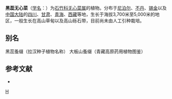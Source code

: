 {{Speciesbox
| taxon = Arenaria(植物) melanandra
| binomial_authority = (Maxim.) Mattf. ex Hand.-Mazz.
}}

'''黑蕊无心菜'''（[[学名|学名]]：{{lang|la|''Arenaria melanandra''}}）为[[石竹科|石竹科]][[无心菜属|无心菜属]]的植物。分布于[[尼泊尔|尼泊尔]]、[[不丹|不丹]]、[[锡金|锡金]]以及[[中国大陆|中国大陆]]的[[四川省|四川]]、[[甘肃省|甘肃]]、[[青海省|青海]]、[[西藏自治区|西藏]]等地，生长于海拔3,700米至5,000米的地区，一般生长在高山草甸以及高山砾石带，目前尚未由人工引种栽培。

== 别名 ==
黑蕊蚤缀（拉汉种子植物名称） 大板山蚤缀（青藏高原药用植物图鉴）

== 参考文献 ==
<div class="references-small">
* {{cite web|url=http://www.bioinfo.cn/db05/KmzwSpecies.php?action=view&id=2943|title=黑蕊无心菜|work=《中国高等植物数据库全库》|publisher=中国科学院微生物研究所|author=昆明植物研究所|accessdate=2009-02-23|deadurl=yes|archiveurl=https://web.archive.org/web/20160305020556/http://www.bioinfo.cn/db05/KmzwSpecies.php?action=view&id=2943|archivedate=2016-03-05}}
</div>

{{taxonbar}}
[[Category:无心菜属|H]]